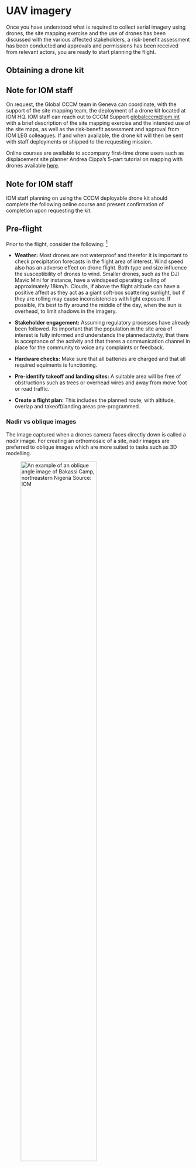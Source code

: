 # UAV imagery

Once you have understood what is required to collect aerial imagery using drones, the site mapping exercise and the use of drones has been discussed with the various affected stakeholders, a risk-benefit assessment has been conducted and approvals and permissions has been received from relevant actors, you are ready to start planning the flight. 

## Obtaining a drone kit 

::: {.callout-note}
## Note for IOM staff
On request, the Global CCCM team in Geneva can coordinate, with the support of the site mapping team, the deployment of a drone kit located at IOM HQ. 
IOM staff can reach out to CCCM Support [globalcccm@iom.int](globalcccm@iom.int) with a brief description of the site mapping exercise and the intended use of the site maps, as well as the risk-benefit assessment and approval from IOM LEG colleagues. If and when available, the drone kit will then be sent with staff deployments or shipped to the requesting mission. 
:::

Online courses are available to accompany first-time drone users such as displacement site planner Andrea Cippa's 5-part tutorial on mapping with drones available [here](https://www.youtube.com/watch?v=Y0qAu2IGhaY).

::: {.callout-note}
## Note for IOM staff
IOM staff planning on using the CCCM deployable drone kit should complete the following online course and present confirmation of completion upon requesting the kit.  
:::

## Pre-flight
Prior to the flight, consider the following: [^footnote4]

- **Weather:** Most drones are not waterproof and therefor it is important to check precipitation forecasts in the flight area of interest. Wind speed also has an adverse effect on drone flight. Both type and size influence the susceptibility of drones to wind. Smaller drones, such as the DJI Mavic Mini for instance, have a windspeed operating ceiling of approximately 18km/h. Clouds, if above the flight altitude can have a positive affect as they act as a giant soft-box scattering sunlight, but if they are rolling may cause inconsistencies with light exposure. If possible, it's best to fly around the middle of the day, when the sun is overhead, to limit shadows in the imagery.

- **Stakeholder engagement:** Assuming regulatory processes have already been followed. Its important that the population in the site area of interest is fully informed and understands the plannedactivity, that there is acceptance of the activity and that theres a communication channel in place for the community to voice any complaints or feedback.

- **Hardware checks:** Make sure that all batteries are charged and that all required equiments is functioning.

- **Pre-identify takeoff and landing sites:** A suitable area will be free of obstructions such as trees or overhead wires and away from move foot or road traffic.

- **Create a flight plan:** This includes the planned route, with altitude, overlap and takeoff/landing areas pre-programmed.

### Nadir vs oblique images

The image captured when a drones camera faces directly down is called a *nadir* image. For creating an orthomosaic of a site, nadir images are preferred to oblique images which are more suited to tasks such as 3D modelling. 

![An example of an *oblique* angle image of Bakassi Camp, northeastern Nigeria<br> *Source: IOM*](/part2/images/bakassi.jpg){.column-page-right width=70% }

![An example of a *nadir* angle image of Wau PoC, in South Sudan<br> *Source: IOM*](/part2/images/wau2.jpg){.column-page-right width=70% }

### Ground control points

Ground control points are marks created on the site as reference points to match specific points on the image to specific coordinates within the site. They provide a great degree of accuracy for the image that relying on the GPS of the drone by itself. 

Use a minimum of 3 GCPs and capture the coordinates of each GCP centrepoint with a  Phone or handheld GPS for an accuracy level of 1-3 metres. For accuracy of 1cm a specialised [Real-time kinematic positioning (RTK)](https://emlid.com/gcps-for-drone-mapping/) kit is required.

![An example Ground Control Point<br> *Source: Pix4d*](/part2/images/gcp.jpg){.column-page-right width=50% }

### Path and image overlap
A minimum of 16-31 images are needed to create an orthophoto from drone captured imagery with WebODM. Images should averlap by 70-72%. 

- Minimum number of images captured: 16-32
- Minimum image overlap: 70-72%
- Minimum image overlap for 3D: 83%

### Flight altitude
Ground Sampling Distance (GSD) refers to geographic area represented by one pixel of an image. It reflects the resolution of the image, with flight height and image sensor resolution being the two biggest determining factors. For site mapping a GSD of 2.5cm2 - 1cm2 is the range most suitable. Most flight planning software automatically calculate the GSD based on an entered flight altitude. The flight altitude should also consider potential flight obstructions such as trees or overhead power lines, noise and also privacy as having a flight altitude and GSD that is too low could result in the unintended consequence of capturing information that could be personally identifiable.

[![GSD is the amount of actual ground captured by the distance between the center point of two adjacent pixels.<br> *Source: wintra.com*](/part2/images/gsd.png){width=50%}](/part2/images/gsd.png)

## Post-Flight
Following the flight, make sure to check the imagery quality and completeness, safely storge the equipment and ensure the data captured is securely stored.

## Post-Flight processing: Creating Orthomosaic

Drone captured images then need to be stitched together into one image or *orthomosaic*. 

WebODM is a free software that can be used to create orthomosaics from drone captured-imagery. To install WedODM manually, follow the steps outlined [here](https://github.com/OpenDroneMap/WebODM/#getting-started). Once installed, create a new 
project.Upload the images to create a task. After the task has been successfully completed, the orthomosaic will be ready to download. Select *orthophoto.tif* in the list of available formats and the single image output will download. 

In addition to creating orthomosaics, WebODM can also produce Digital Surface Models or 3D models of the site.

[^footnote4]: A comprehensive checklist was created by the [Humanitarian UAV Network](https://docs.google.com/document/d/1av3GvsAQOxttCXKAgYCBf8tpv8lU72P1u4voAQrhTNw/edit)]